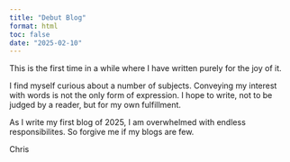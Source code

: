 ```yaml
---
title: "Debut Blog"
format: html
toc: false
date: "2025-02-10"
---
```


This is the first time in a while where I have written purely for the joy of it.

I find myself curious about a number of subjects. Conveying my interest with words is not the only form of expression. I hope to write, not to be judged by a reader, but for my own fulfillment. 

As I write my first blog of 2025, I am overwhelmed with endless responsibilites. So forgive me if my blogs are few.

Chris